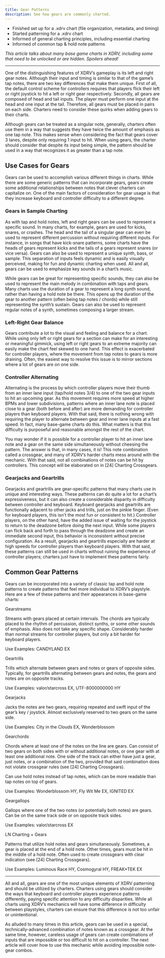 ```yaml
---
title: Gear Patterns
description: See how gears are commonly charted.
---
```



<Aside type="note" title="Recommended Precursors">

- Finished set up for a .xdrv chart (file organization, metadata, and timing)
- Started patterning for a .xdrv chart
- Informed of general charting principles, including essential charting
- Informed of common tap & hold note patterns

*This article talks about many base game charts in XDRV, including some that need to be unlocked or are hidden. Spoilers ahead!*

</Aside>

---
 
One of the distinguishing features of XDRV’s gameplay is its left and right gear notes. Although their input and timing is similar to that of the game’s tap notes, there are two key differences that make them unique. First of all, the default control scheme for controllers requires that players flick their left or right joystick to hit a left or right gear respectively. Secondly, all gears are composed of head and tail inputs. The player must perform one input at the head and one input at the tail. Therefore, all gears must be placed in pairs on each side. Charters need to consider these quirks when adding gears to their charts.

Although gears can be treated as a singular note, generally, charters often use them in a way that suggests they have twice the amount of emphasis as one tap note. This makes sense when considering the fact that gears cover 3 lanes, despite only requiring 1 input to hit. When using gears, the charter should consider that despite its input being simple, the pattern should be used in a way that recognizes it as greater than a tap note.

## Use Cases for Gears

Gears can be used to accomplish various different things in charts. While there are some generic patterns that can incorporate gears, gears create some additional relationships between notes that clever charters can capitalize on. One of the main factors of consideration for gear usage is that they increase keyboard and controller difficulty to a different degree.

### Gears in Sample Charting

As with tap and hold notes, left and right gears can be used to represent a specific sound. In many charts, for example, gears are used for kicks, snares, or crashes. The head and the tail of a singular gear can even be used to represent different percussion without requiring different inputs. For instance, in songs that have kick-snare patterns, some charts have the heads of gears represent kicks and the tails of a gears represent snares (or vice versa). Gears can also be used to represent a unique synth, bass, or sample. This separation of inputs feels dynamic and is easily visually perceived, making for fun and dynamic charting when used. All and all, gears can be used to emphasize key sounds in a chart’s music.

While gears can be great for representing specific sounds, they can also be used to represent the main melody in combination with taps and gears. Many charts use the duration of a gear to represent a long synth sound, rather than having a hold note be there. This opens up the duration of the gear to another pattern (often being tap notes / chords) while still representing the synth’s sustain. Gears can also be used to represent regular notes of a synth, sometimes composing a larger stream.

### Left-Right Gear Balance

Gears contribute a lot to the visual and feeling and balance for a chart. While using only left or right gears for a section can make for an interesting or meaningful gimmick, using left or right gears to an extreme majority can easily make the chart feel skewed to one hand. This effect is exacerbated for controller players, where the movement from tap notes to gears is more draining. Often, the easiest way to resolve this issue is to mirror sections where a lot of gears are on one side.

### Controller Alternating

Alternating is the process by which controller players move their thumb from an inner lane input (tap/hold notes 3/4) to one of the two gear inputs to hit an upcoming gear. As this movement requires more speed at higher BPMs and lower subdivisions, patterns where an inner lane note is placed close to a gear (both before and after) are more demanding for controller players than keyboard players. With that said, there is nothing wrong with requiring the player to alternate between gear and inner lane inputs at a fast speed. In fact, many base-game charts do this. What matters is that this difficulty is purposeful and reasonable amongst the rest of the chart.

You may wonder if it is possible for a controller player to hit an inner lane note and a gear on the same side simultaneously without cheesing the pattern. The answer is that, in many cases, it is! This note combination called a crossgear, and many of XDRV’s harder charts mess around with the mechanic. With that said, not all combinations of notes can be hit by controllers. This concept will be elaborated on in [24] Charting Crossgears.

### Gearjacks and Geartrills

Gearjacks and geartrills are gear-specific patterns that many charts use in unique and interesting ways. These patterns can do quite a lot for a chart’s expressiveness, but it can also create a considerable disparity in difficulty between controller and keyboard. Keyboard gearjacks and geartrills are functionally adjacent to other jacks and trills, just on the pinkie finger. (Even for keyboard players, this isn't the most fun or consistent to hit.) Controller players, on the other hand, have the added issue of waiting for the joystick to return to the deadzone before doing the next input. While some players can flick back and forth to pass through the deadzone and create an immediate second input, this behavior is inconsistent without precise configuration. As a result, gearjacks and geartrills especially are harder at high speeds for controller players than keyboard players. With that said, these patterns can still be used in charts without ruining the experience of controller players; charters just have to implement these patterns fairly.

## Common Gear Patterns
Gears can be incorporated into a variety of classic tap and hold note patterns to create patterns that feel more individual to XDRV’s playstyle. Here are a few of these patterns and their appearances in base-game charts:

Gearstreams

Streams with gears placed at certain intervals. The chords are typically placed to the rhythm of percussion, distinct synths, or some other sounds of emphasis. Also does not take any specific shape. Considerably harder than normal streams for controller players, but only a bit harder for keyboard players.

Use Examples: CANDYLAND EX

Geartrills

Trills which alternate between gears and notes or gears of opposite sides. Typically, for geartrills alternating between gears and notes, the gears and notes are on opposite tracks.

Use Examples: valor/starcross EX, UTF-8000000000 HY

Gearjacks

Jacks the notes are two gears, requiring repeated and swift input of the gear’s key / joystick. Almost exclusively reserved to two gears on the same side.

Use Examples: City in the Clouds EX, Wonderblossom

Gearchords

Chords where at least one of the notes on the line are gears. Can consist of two gears on both sides with or without additional notes, or one gear with at least one additional note. One side of the track can either have just a gear, just notes, or a combination of the two, provided that said combination does not violate crossgear rules (see [24] Charting Crossgears). 

Can use hold notes instead of tap notes, which can be more readable than tap notes on top of gears.

Use Examples: Wonderblossom HY, Fly Wit Me EX, IGNITED EX

Geargallops

Gallops where one of the two notes (or potentially both notes) are gears. Can be on the same track side or on opposite track sides.

Use Examples: valor/starcross EX

LN Charting + Gears

Patterns that utilize hold notes and gears simultaneously. Sometimes, a gear is placed at the end of a hold note. Other times, gears must be hit in the middle of a hold note. Often used to create crossgears with clear indication (see [24] Charting Crossgears).

Use Examples: Luminous Race HY, Cosmogyral HY, FREAK*TEK EX

---

All and all, gears are one of the most unique elements of XDRV patterning and should be utilized by charters. Charters using gears should consider the ways that keyboard and controller players experience patterns differently, paying specific attention to any difficulty disparities. While all charts using XDRV’s mechanics will have some difference in difficulty between playstyles, charters can ensure that this difference is not too unfair or unintentional.

As alluded to many times in this article, gears can be used in a special, technically-advanced combination of notes known as a crossgear. At the same time, however, careless usage of gears can create combinations of inputs that are impossible or too difficult to hit on a controller. The next article will cover how to use this mechanic while avoiding impossible note-gear combos.